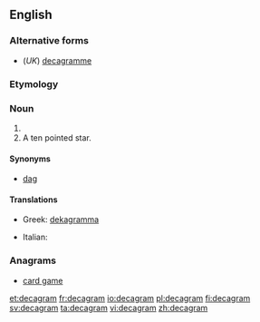 ==English==

===Alternative forms===
* (''UK'') [[decagramme]]

===Etymology===
{{prefix|deca|gram}}

===Noun===
{{en-noun}}

# {{SI-unit|deca|gram|mass}}
# A ten pointed star.

====Synonyms====
* [[dag]]

====Translations====
{{trans-top|ten grams}}
* Greek: [[dekagramma]]
{{trans-mid}}
* Italian: {{t-|it|decagrammo|m}}
{{trans-bottom}}

===Anagrams===
* [[card game#English|card game]]

[[et:decagram]]
[[fr:decagram]]
[[io:decagram]]
[[pl:decagram]]
[[fi:decagram]]
[[sv:decagram]]
[[ta:decagram]]
[[vi:decagram]]
[[zh:decagram]]